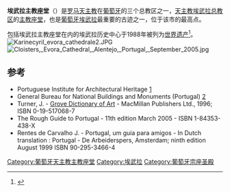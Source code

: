 {{Infobox religious building
| building_name            =  Sé de Évora <br/><small>埃武拉主教座堂</small>
| infobox_width            = 320px
| image                    = Sé Évora.JPG
| caption                  = 立面
| location                 = [[葡萄牙|葡萄牙]][[埃武拉|埃武拉]]
| geo                      = {{Coord|38.57171|N|7.90697|W|source:placeopedia|display=title}}
| religious_affiliation    = [[罗马天主教|罗马天主教]]
| province                 = [[阿連特茹|阿連特茹]]
| district                 = [[埃武拉区|埃武拉区]]
| status                   = [[主教座堂|主教座堂]]
| architect                =
| architecture_type        = [[教堂|教堂]]
| architecture_style       = [[罗曼式建筑|罗曼式]]、[[哥特式|哥特式]]、曼努埃尔、[[巴洛克|巴洛克]]
| year started             = 1184年
| year_completed           = 1746年
}}

'''埃武拉主教座堂'''（{{lang-pt|'''Sé de Évora'''}}）是[[罗马天主教|罗马天主教]]在[[葡萄牙|葡萄牙]]的三个总教区之一，[[天主教埃武拉总教区|天主教埃武拉总教区]]的[[主教座堂|主教座堂]]，也是[[葡萄牙|葡萄牙]][[埃武拉|埃武拉]]最重要的古迹之一，位于该市的最高点。

包括埃武拉主教座堂在内的埃武拉历史中心于1988年被列为[[世界遗产|世界遗产]]<ref>{{Cite web |url=http://whc.unesco.org/en/list/361%5E |title=Historic Centre of Évora - UNESCO World Heritage Centre<!-- Bot generated title --> |accessdate=2021-01-20 |archive-date=2020-11-04 |archive-url=https://web.archive.org/web/20201104145456/https://whc.unesco.org/en/list/361%5E |dead-url=no }}</ref>。
[[Image:Karinecyril_evora_cathedrale2.JPG|thumb]]
[[Image:Cloisters,_Evora_Cathedral,_Alentejo,_Portugal,_September_2005.jpg|thumb]]

==参考==
{{Reflist}}
*Portuguese Institute for Architectural Heritage [https://web.archive.org/web/20060614104456/http://www.ippar.pt/]
*General Bureau for National Buildings and Monuments (Portugal) [https://web.archive.org/web/20150111072326/http://www.monumentos.pt/]
* Turner, J. - [[Grove_Dictionary_of_Art|Grove Dictionary of Art]] - MacMillan Publishers Ltd., 1996; ISBN 0-19-517068-7
*The Rough Guide to Portugal - 11th edition March 2005 - ISBN 1-84353-438-X
*Rentes de Carvalho J. - Portugal, um guia para amigos - In Dutch translation : Portugal - De Arbeiderspers, Amsterdam; ninth edition August 1999 ISBN 90-295-3466-4

{{Commons|Sé Catedral de Évora}}

{{DEFAULTSORT:Cathedral Of Evora}}
[[Category:葡萄牙天主教主教座堂|Category:葡萄牙天主教主教座堂]]
[[Category:埃武拉|Category:埃武拉]]
[[Category:葡萄牙宗座圣殿|Category:葡萄牙宗座圣殿]]